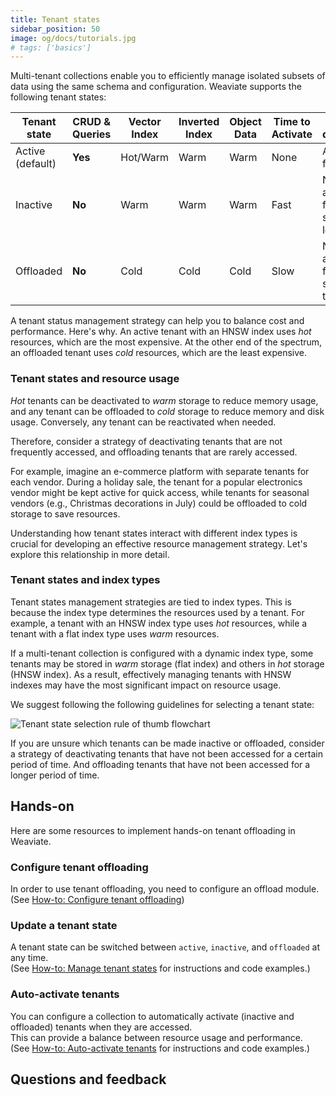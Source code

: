 ```yaml
---
title: Tenant states
sidebar_position: 50
image: og/docs/tutorials.jpg
# tags: ['basics']
---
```


Multi-tenant collections enable you to efficiently manage isolated subsets of data using the same schema and configuration. Weaviate supports the following tenant states:

| Tenant state     | CRUD & Queries | Vector Index | Inverted Index | Object Data | Time to Activate | Tenant description |
|------------------|----------------|--------------|----------------|-------------|------------------|------------|
| Active (default) | **Yes**        | Hot/Warm     | Warm           | Warm        | None             | Available for use |
| Inactive         | **No**         | Warm         | Warm           | Warm        | Fast             | Not available for use, stored locally |
| Offloaded        | **No**         | Cold         | Cold           | Cold        | Slow             | Not available for use, stored on the cloud |

A tenant status management strategy can help you to balance cost and performance. Here's why. An active tenant with an HNSW index uses *hot* resources, which are the most expensive. At the other end of the spectrum, an offloaded tenant uses *cold* resources, which are the least expensive.

### Tenant states and resource usage

*Hot* tenants can be deactivated to *warm* storage to reduce memory usage, and any tenant can be offloaded to *cold* storage to reduce memory and disk usage. Conversely, any tenant can be reactivated when needed.

Therefore, consider a strategy of deactivating tenants that are not frequently accessed, and offloading tenants that are rarely accessed.

For example, imagine an e-commerce platform with separate tenants for each vendor. During a holiday sale, the tenant for a popular electronics vendor might be kept active for quick access, while tenants for seasonal vendors (e.g., Christmas decorations in July) could be offloaded to cold storage to save resources.

Understanding how tenant states interact with different index types is crucial for developing an effective resource management strategy. Let's explore this relationship in more detail.

### Tenant states and index types

Tenant states management strategies are tied to index types. This is because the index type determines the resources used by a tenant. For example, a tenant with an HNSW index type uses *hot* resources, while a tenant with a flat index type uses *warm* resources.

If a multi-tenant collection is configured with a dynamic index type, some tenants may be stored in *warm* storage (flat index) and others in *hot* storage (HNSW index). As a result, effectively managing tenants with HNSW indexes may have the most significant impact on resource usage.

We suggest following the following guidelines for selecting a tenant state:

![Tenant state selection rule of thumb flowchart](./img/tenant_state_selection.png)

If you are unsure which tenants can be made inactive or offloaded, consider a strategy of deactivating tenants that have not been accessed for a certain period of time. And offloading tenants that have not been accessed for a longer period of time.

## Hands-on

Here are some resources to implement hands-on tenant offloading in Weaviate.

### Configure tenant offloading

In order to use tenant offloading, you need to configure an offload module. <br/>
(See [How-to: Configure tenant offloading](../../configuration/tenant-offloading.md))

### Update a tenant state

A tenant state can be switched between `active`, `inactive`, and `offloaded` at any time. <br/>
(See [How-to: Manage tenant states](../../manage-data/tenant-states.mdx) for instructions and code examples.)

### Auto-activate tenants

You can configure a collection to automatically activate (inactive and offloaded) tenants when they are accessed. <br/>
This can provide a balance between resource usage and performance. <br/>
(See [How-to: Auto-activate tenants](../../manage-data/tenant-states.mdx#automatically-activate-tenants) for instructions and code examples.)

## Questions and feedback


<DocsFeedback/>
